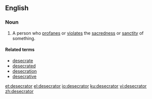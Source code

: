 ==English==

===Noun===
{{en-noun}}

# A person who [[profane]]s or [[violate]]s the [[sacred]]ness or [[sanctity]] of something.

====Related terms====
* [[desecrate]]
* [[desecrated]]
* [[desecration]]
* [[desecrative]]

[[et:desecrator]]
[[el:desecrator]]
[[io:desecrator]]
[[ku:desecrator]]
[[vi:desecrator]]
[[zh:desecrator]]
